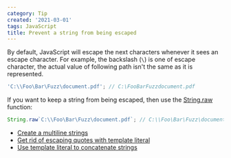 ```yaml
---
category: Tip
created: '2021-03-01'
tags: JavaScript
title: Prevent a string from being escaped
---
```


By default, JavaScript will escape the next characters whenever it sees an escape character.
For example, the backslash (`\`) is one of escape character, the actual value of following path isn't the same as it is represented.

```js
'C:\\Foo\Bar\Fuzz\document.pdf'; // C:\FooBarFuzzdocument.pdf
```

If you want to keep a string from being escaped, then use the [String.raw](https://developer.mozilla.org/en-US/docs/Web/JavaScript/Reference/Global_Objects/String/raw) function:

```js
String.raw`C:\\Foo\Bar\Fuzz\document.pdf`; // C:\\Foo\Bar\Fuzz\document.pdf
```

-   [Create a multiline strings](https://phuoc.ng/collection/tips/create-a-multiline-strings)
-   [Get rid of escaping quotes with template literal](https://phuoc.ng/collection/tips/get-rid-of-escaping-quotes-with-template-literal)
-   [Use template literal to concatenate strings](https://phuoc.ng/collection/tips/use-template-literal-to-concatenate-strings)
